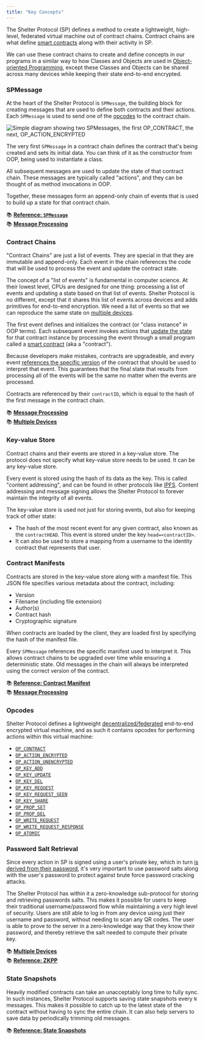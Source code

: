 ```yaml
---
title: "Key Concepts"
---
```


The Shelter Protocol (SP) defines a method to create a lightweight, high-level, federated virtual machine out of contract chains. Contract chains are what define [smart contracts](https://en.wikipedia.org/wiki/Smart_contract) along with their activity in SP.

We can use these contract chains to create and define concepts in our programs in a similar way to how Classes and Objects are used in [Object-oriented Programming](https://en.wikipedia.org/wiki/Object-oriented_programming), except these Classes and Objects can be shared across many devices while keeping their state end-to-end encrypted.

### SPMessage

At the heart of the Shelter Protocol is `SPMessage`, the building block for creating messages that are used to define both contracts and their actions. Each `SPMessage` is used to send one of the [opcodes](#opcodes) to the contract chain.

<img src={spmessageRef.src} alt="Simple diagram showing two SPMessages, the first OP_CONTRACT, the next, OP_ACTION_ENCRYPTED" class="center" />

The very first `SPMessage` in a contract chain defines the contract that's being created and sets its initial data. You can think of it as the constructor from OOP, being used to instantiate a class.

All subsequent messages are used to update the state of that contract chain. These messages are typically called "actions", and they can be thought of as method invocations in OOP.

Together, these messages form an append-only chain of events that is used to build up a state for that contract chain.

📚 [**Reference: `SPMessage`**](/en/spmessage)\
📚 [**Message Processing**](/en/message-processing)

### Contract Chains

"Contract Chains" are just a list of events. They are special in that they are immutable and append-only. Each event in the chain references the code that will be used to process the event and update the contract state.

The concept of a "list of events" is fundamental in computer science. At their lowest level, CPUs are designed for one thing: processing a list of events and updating a state based on that list of events. Shelter Protocol is no different, except that it shares this list of events across devices and adds primitives for end-to-end encryption. We need a list of events so that we can reproduce the same state on [multiple devices](/en/multi-device).

The first event defines and initializes the contract (or "class instance" in OOP terms). Each subsequent event invokes actions that [update the state](/en/message-processing) for that contract instance by processing the event through a small program called a [smart contract](https://en.wikipedia.org/wiki/Smart_contract) (aka a "contract").

Because developers make mistakes, contracts are upgradeable, and every event [references the specific version](#contract-manifests) of the contract that should be used to interpret that event. This guarantees that the final state that results from processing all of the events will be the same no matter when the events are processed.

Contracts are referenced by their `contractID`, which is equal to the hash of the first message in the contract chain.

📚 [**Message Processing**](/en/message-processing)\
📚 [**Multiple Devices**](/en/multi-device)

### Key-value Store

Contract chains and their events are stored in a key-value store. The protocol does not specify what key-value store needs to be used. It can be any key-value store.

Every event is stored using the hash of its data as the key. This is called "content addressing", and can be found in other protocols like [IPFS](https://en.wikipedia.org/wiki/InterPlanetary_File_System). Content addressing and message signing allows the Shelter Protocol to forever maintain the integrity of all events.

The key-value store is used not just for storing events, but also for keeping track of other state:

- The hash of the most recent event for any given contract, also known as the `contractHEAD`. This event is stored under the key `head=<contractID>`.
- It can also be used to store a mapping from a username to the identity contract that represents that user.

### Contract Manifests

Contracts are stored in the key-value store along with a manifest file. This JSON file specifies various metadata about the contract, including:

- Version
- Filename (including file extension)
- Author(s)
- Contract hash
- Cryptographic signature

When contracts are loaded by the client, they are loaded first by specifying the hash of the manifest file.

Every `SPMessage` references the specific manifest used to interpret it. This allows contract chains to be upgraded over time while ensuring a deterministic state. Old messages in the chain will always be interpreted using the correct version of the contract.

📚 [**Reference: Contract Manifest**](/en/contract-manifests)\
📚 [**Message Processing**](/en/message-processing)

### Opcodes

Shelter Protocol defines a lightweight [decentralized/federated](/en/federation) end-to-end encrypted virtual machine, and as such it contains opcodes for performing actions within this virtual machine:

- [`OP_CONTRACT`](/en/opcodes#op_contract)
- [`OP_ACTION_ENCRYPTED`](/en/opcodes#op_action_encrypted)
- [`OP_ACTION_UNENCRYPTED`](/en/opcodes#op_action_unencrypted)
- [`OP_KEY_ADD`](/en/opcodes#op_key_add)
- [`OP_KEY_UPDATE`](/en/opcodes#op_key_update)
- [`OP_KEY_DEL`](/en/opcodes#op_key_del)
- [`OP_KEY_REQUEST`](/en/opcodes#op_key_request)
- [`OP_KEY_REQUEST_SEEN`](/en/opcodes#op_key_request_seen)
- [`OP_KEY_SHARE`](/en/opcodes#op_key_share)
- [`OP_PROP_SET`](/en/opcodes#op_prop_set)
- [`OP_PROP_DEL`](/en/opcodes#op_prop_del)
- [`OP_WRITE_REQUEST`](/en/opcodes#op_write_request)
- [`OP_WRITE_REQUEST_RESPONSE`](/en/opcodes#op_write_request_response)
- [`OP_ATOMIC`](/en/opcodes#op_atomic)

### Password Salt Retrieval

Since every action in SP is signed using a user's private key, which in turn [is derived from their password](/en/multi-device), it's very important to use password salts along with the user's password to protect against brute force password cracking attacks.

The Shelter Protocol has within it a zero-knowledge sub-protocol for storing and retrieving passwords salts. This makes it possible for users to keep their traditional username/password flow while maintaining a very high level of security. Users are still able to log in from any device using just their username and password, without needing to scan any QR codes. The user is able to prove to the server in a zero-knowledge way that they know their password, and thereby retrieve the salt needed to compute their private key.

📚 [**Multiple Devices**](/en/multi-device) \
📚 [**Reference: ZKPP**](/en/zkpp)

### State Snapshots

Heavily modified contracts can take an unacceptably long time to fully sync. In such instances, Shelter Protocol supports saving state snapshots every `N` messages. This makes it possible to catch up to the latest state of the contract without having to sync the entire chain. It can also help servers to save data by periodically trimming old messages.

📚 [**Reference: State Snapshots**](/en/state-snapshots)
